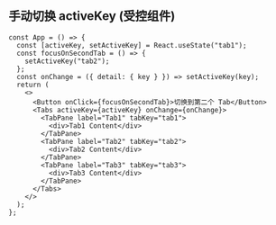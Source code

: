 ## 手动切换 activeKey (受控组件)

```tsx live=true
const App = () => {
  const [activeKey, setActiveKey] = React.useState("tab1");
  const focusOnSecondTab = () => {
    setActiveKey("tab2");
  };
  const onChange = ({ detail: { key } }) => setActiveKey(key);
  return (
    <>
      <Button onClick={focusOnSecondTab}>切换到第二个 Tab</Button>
      <Tabs activeKey={activeKey} onChange={onChange}>
        <TabPane label="Tab1" tabKey="tab1">
          <div>Tab1 Content</div>
        </TabPane>
        <TabPane label="Tab2" tabKey="tab2">
          <div>Tab2 Content</div>
        </TabPane>
        <TabPane label="Tab3" tabKey="tab3">
          <div>Tab3 Content</div>
        </TabPane>
      </Tabs>
    </>
  );
};
```

